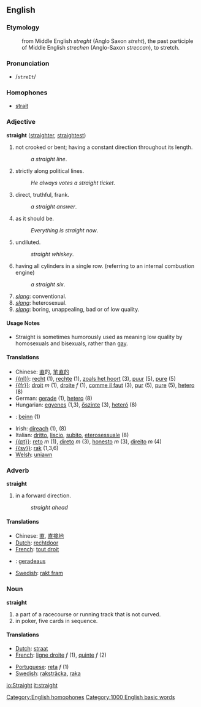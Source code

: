 == English ==

=== Etymology ===

: from Middle English ''streght'' (Anglo Saxon ''streht''), the past participle of Middle English ''strechen'' (Anglo-Saxon ''streccan''), to stretch.

=== Pronunciation ===

* /<tt>streIt</tt>/

=== Homophones ===

* [[strait]]
[[Category:English homophones]]

=== Adjective ===

'''straight''' ([[straighter]], [[straightest]])

# not crooked or bent; having a constant direction throughout its length.
#: ''a straight line''.
# strictly along political lines.
#: ''He always votes a straight ticket''.
# direct, truthful, frank.
#: ''a straight answer''.
# as it should be.
#: ''Everything is straight now''.
# undiluted.
#: ''straight whiskey''.
# having all cylinders in a single row. (referring to an internal combustion engine)
#: ''a straight six''.
# ''[[slang]]'': conventional.
# ''[[slang]]'': heterosexual.
# ''[[slang]]'': boring, unappealing, bad or of low quality.

==== Usage Notes ====

* Straight is sometimes humorously used as meaning low quality by homosexuals and bisexuals, rather than [[gay]].

==== Translations ====

{{top}}
* Chinese: [[直]]的, [[笔直的]]
* [[{{nl}}]]: [[recht]] (1), [[rechte]] (1), [[zoals het hoort]] (3), [[puur]] (5), [[pure]] (5)
* [[{{fr}}]]: [[droit]] ''m'' (1), [[droite]] ''f'' (1), [[comme il faut]] (3), [[pur]] (5), [[pure]] (5), [[hetero]] (8)
* German: [[gerade]] (1), [[hetero]] (8)
* Hungarian: [[egyenes]] (1,3), [[őszinte]] (3), [[heteró]] (8)
* {{is}}: [[beinn]] (1)
{{mid}}
* Irish: [[díreach]] (1), (8)
* Italian: [[dritto]], [[liscio]], [[subito]], [[eterosessuale]] (8)
* [[{{pt}}]]: [[reto]] ''m'' (1), [[direto]] ''m'' (3), [[honesto]] ''m'' (3), [[direito]] ''m'' (4)
* [[{{sv}}]]: [[rak]] (1,3,6)
* [[Welsh]]: [[uniawn]]
{{bottom}}

=== Adverb ===

'''straight'''

# in a forward direction.
#: ''straight ahead''

==== Translations ====

{{top}}
* Chinese: [[直]], [[直接地]]
* [[Dutch]]: [[rechtdoor]]
* [[French]]: [[tout droit]]
{{mid}}
* {{de}}: [[geradeaus]]
* [[Swedish]]: [[rakt fram]]
{{bottom}}

=== Noun ===

'''straight'''

# a part of a racecourse or running track that is not curved.
# in poker, five cards in sequence.

==== Translations ====

{{top}}
* [[Dutch]]: [[straat]]
* [[French]]: [[ligne droite]] ''f'' (1), [[quinte]] ''f'' (2)
{{mid}}
* [[Portuguese]]: [[reta]] ''f'' (1)
* [[Swedish]]: [[raksträcka]], [[raka]]
{{bottom}}

[[Category:1000 English basic words]]

[[io:Straight]]
[[it:straight]]